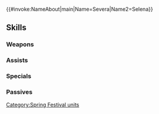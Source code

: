 {{#invoke:NameAbout|main|Name=Severa|Name2=Selena}}{{HeroPage Tabs}}
{{Hero Infobox
|Name=Severa
|Title=Bitter Blossom
|WeaponType=Red Tome
|MoveType=Cavalry
|Origin=Fire Emblem Awakening
|Gender=Female
|actorEN=Julie Ann Taylor
|actorJP=世戸さおり
|artist=kaya8
|additionDate=March 17, 2021
|releaseDate=March 17, 2021
|cv1=10
|cv2=6901000
|TagID=春祭セレナ
|InternalID=641
|Properties=special,specRate_202502
|description=Cordelia's daughter. Came to participate in the spring festival. Kind to her friends, but has a bit of a chip on her shoulder. Appears in Fire Emblem Awakening.
}}
{{Stats Page
|Lv1HP=17|Lv1ATK=9|Lv1SPD=10|Lv1DEF=5|Lv1RES=4
|GRHP=50|GRATK=65|GRSPD=70|GRDEF=45|GRRES=30
}}
==Skills==
===Weapons===
{{Weapons Table
|weapon1=Fire
|weapon1Default=1
|weapon1Unlock=1
|weapon2=Elfire
|weapon2Default=2
|weapon2Unlock=2
|weapon3=Bolganone
|weapon3Default=4
|weapon3Unlock=3
|weapon4=Gullinkambi Egg
|weapon4Default=5
|weapon4Unlock=5
}}
===Assists===
{{Assists Table}}
===Specials===
{{Specials Table
|special1=New Moon
|special1Default=4
|special1Unlock=3
|special2=Moonbow
|special2Unlock=4
}}
===Passives===
{{Passives Table
|passiveA1=R Duel Cavalry 1
|passiveA2=R Duel Cavalry 2
|passiveA3=R Duel Cavalry 3
|passiveA4=R Duel Cavalry 4
|passiveA1Unlock=2
|passiveA2Unlock=3
|passiveA3Unlock=4
|passiveA4Unlock=5
|passiveB1=Lull Spd/Res 1
|passiveB2=Lull Spd/Res 2
|passiveB3=Lull Spd/Res 3
|passiveB1Unlock=1
|passiveB2Unlock=2
|passiveB3Unlock=4
|passiveC1=Hone Atk 1
|passiveC2=Hone Atk 2
|passiveC3=Hone Atk 3
|passiveC4=Joint Hone Atk
|passiveC1Unlock=2
|passiveC2Unlock=3
|passiveC3Unlock=4
|passiveC4Unlock=5
}}
{{Heroes Navbox}}
[[Category:Spring Festival units]]